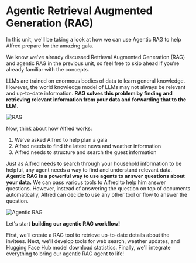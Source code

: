 # Agentic Retrieval Augmented Generation (RAG)

In this unit, we'll be taking a look at how we can use Agentic RAG to help Alfred prepare for the amazing gala.

<Tip>We know we've already discussed Retrieval Augmented Generation (RAG) and agentic RAG in the previous unit, so feel free to skip ahead if you're already familiar with the concepts.</Tip>

LLMs are trained on enormous bodies of data to learn general knowledge.
However, the world knowledge model of LLMs may not always be relevant and up-to-date information.
**RAG solves this problem by finding and retrieving relevant information from your data and forwarding that to the LLM.**

![RAG](https://huggingface.co/datasets/agents-course/course-images/resolve/main/en/unit2/llama-index/rag.png)

Now, think about how Alfred works:

1. We've asked Alfred to help plan a gala
2. Alfred needs to find the latest news and weather information
3. Alfred needs to structure and search the guest information

Just as Alfred needs to search through your household information to be helpful, any agent needs a way to find and understand relevant data.
**Agentic RAG is a powerful way to use agents to answer questions about your data.** We can pass various tools to Alfred to help him answer questions.
However, instead of answering the question on top of documents automatically, Alfred can decide to use any other tool or flow to answer the question.

![Agentic RAG](https://huggingface.co/datasets/agents-course/course-images/resolve/main/en/unit2/llama-index/agentic-rag.png)

Let's start **building our agentic RAG workflow!**  

First, we'll create a RAG tool to retrieve up-to-date details about the invitees. Next, we'll develop tools for web search, weather updates, and Hugging Face Hub model download statistics. Finally, we'll integrate everything to bring our agentic RAG agent to life!  
